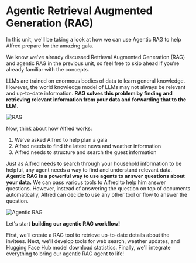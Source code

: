 # Agentic Retrieval Augmented Generation (RAG)

In this unit, we'll be taking a look at how we can use Agentic RAG to help Alfred prepare for the amazing gala.

<Tip>We know we've already discussed Retrieval Augmented Generation (RAG) and agentic RAG in the previous unit, so feel free to skip ahead if you're already familiar with the concepts.</Tip>

LLMs are trained on enormous bodies of data to learn general knowledge.
However, the world knowledge model of LLMs may not always be relevant and up-to-date information.
**RAG solves this problem by finding and retrieving relevant information from your data and forwarding that to the LLM.**

![RAG](https://huggingface.co/datasets/agents-course/course-images/resolve/main/en/unit2/llama-index/rag.png)

Now, think about how Alfred works:

1. We've asked Alfred to help plan a gala
2. Alfred needs to find the latest news and weather information
3. Alfred needs to structure and search the guest information

Just as Alfred needs to search through your household information to be helpful, any agent needs a way to find and understand relevant data.
**Agentic RAG is a powerful way to use agents to answer questions about your data.** We can pass various tools to Alfred to help him answer questions.
However, instead of answering the question on top of documents automatically, Alfred can decide to use any other tool or flow to answer the question.

![Agentic RAG](https://huggingface.co/datasets/agents-course/course-images/resolve/main/en/unit2/llama-index/agentic-rag.png)

Let's start **building our agentic RAG workflow!**  

First, we'll create a RAG tool to retrieve up-to-date details about the invitees. Next, we'll develop tools for web search, weather updates, and Hugging Face Hub model download statistics. Finally, we'll integrate everything to bring our agentic RAG agent to life!  
